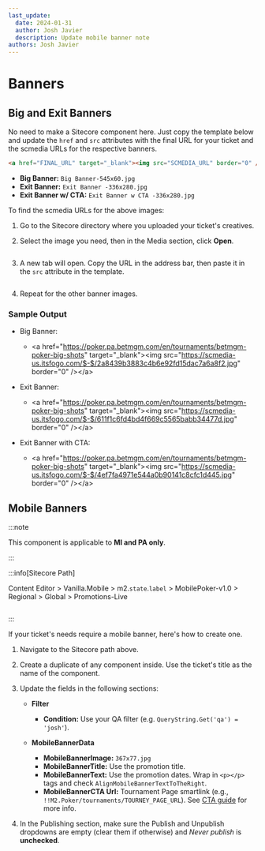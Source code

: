 ---
last_update:
  date: 2024-01-31
  author: Josh Javier
  description: Update mobile banner note
authors: Josh Javier
---


# Banners

## Big and Exit Banners

No need to make a Sitecore component here. Just copy the template below and update the `href` and `src` attributes with the final URL for your ticket and the scmedia URLs for the respective banners.

```html
<a href="FINAL_URL" target="_blank"><img src="SCMEDIA_URL" border="0" /></a>
```

- **Big Banner:** `Big Banner-545x60.jpg`
- **Exit Banner:** `Exit Banner -336x280.jpg`
- **Exit Banner w/ CTA:** `Exit Banner w CTA -336x280.jpg`

To find the scmedia URLs for the above images:

1. Go to the Sitecore directory where you uploaded your ticket's creatives.
2. Select the image you need, then in the Media section, click **Open**.

   <img src={scmediaUrl1} alt="" className="my-4" />

3. A new tab will open. Copy the URL in the address bar, then paste it in the `src` attribute in the template.

   <img src={scmediaUrl2} alt="" className="my-4" />

4. Repeat for the other banner images.

### Sample Output

- Big Banner:
  - \<a href="https://poker.pa.betmgm.com/en/tournaments/betmgm-poker-big-shots" target="_blank">\<img src="https://scmedia-us.itsfogo.com/$-$/2a8439b3883c4b6e92fd15dac7a6a8f2.jpg" border="0" />\</a>

- Exit Banner:
  - \<a href="https://poker.pa.betmgm.com/en/tournaments/betmgm-poker-big-shots" target="_blank">\<img src="https://scmedia-us.itsfogo.com/$-$/611f1c6fd4bd4f669c5565babb34477d.jpg" border="0" />\</a>

- Exit Banner with CTA: 
  - \<a href="https://poker.pa.betmgm.com/en/tournaments/betmgm-poker-big-shots" target="_blank">\<img src="https://scmedia-us.itsfogo.com/$-$/4ef7fa4971e544a0b90141c8cfc1d445.jpg" border="0" />\</a>

## Mobile Banners

:::note

This component is applicable to **MI and PA only**.

:::

:::info[Sitecore Path]

Content Editor > Vanilla.Mobile > m2.`state`.`label` > MobilePoker-v1.0 > Regional > Global > Promotions-Live

<img src={mobileBannerPath} alt="" className="my-4" />

:::

If your ticket's needs require a mobile banner, here's how to create one.

1. Navigate to the Sitecore path above.

2. Create a duplicate of any component inside. Use the ticket's title as the name of the component.

3. Update the fields in the following sections:

   - **Filter**
     - **Condition:** Use your QA filter (e.g. `QueryString.Get('qa') = 'josh'`).
   - **MobileBannerData**
     - **MobileBannerImage:** `367x77.jpg`
     - **MobileBannerTitle:** Use the promotion title.
     - **MobileBannerText:** Use the promotion dates. Wrap in `<p></p>` tags and check `AlignMobileBannerTextToTheRight`.
     - **MobileBannerCTA Url:** Tournament Page smartlink (e.g., `!!M2.Poker/tournaments/TOURNEY_PAGE_URL`). See [CTA guide](cta.mdx) for more info.

     <img src={mobileBannerData} alt="" className="my-4" />

4. In the Publishing section, make sure the Publish and Unpublish dropdowns are empty (clear them if otherwise) and *Never publish* is **unchecked**.
